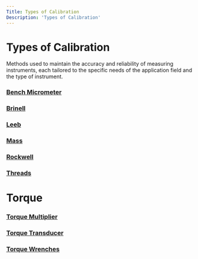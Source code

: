 ```yaml
---
Title: Types of Calibration
Description: 'Types of Calibration'
---
```

# Types of Calibration
Methods used to maintain the accuracy and reliability of measuring instruments, each tailored to the specific needs of the application field and the type of instrument.

### <a href="Bench Micrometer.mdx">Bench Micrometer</a> 
### <a href="Brinell.mdx">Brinell</a> 
### <a href="Leeb.mdx">Leeb</a> 
### <a href="Mass.mdx">Mass</a> 
### <a href="Rockwell.mdx">Rockwell</a> 
### <a href="Threads.mdx">Threads</a> 
# Torque
### <a href="Torque Multiplier.mdx">Torque Multiplier</a> 
### <a href="Torque Transducer.mdx">Torque Transducer</a> 
### <a href="Torque Wrenches.mdx">Torque Wrenches</a> 




